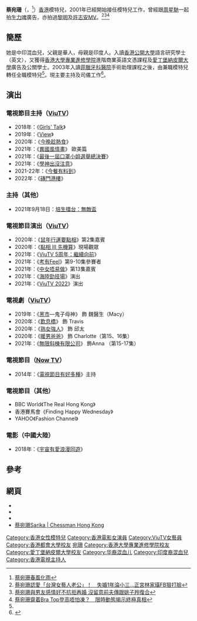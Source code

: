 {{not|關宛珊}}
{{藝人
| 類型 = 女藝人
| 姓名 = 蔡宛珊
| 圖片 = 
| 圖片尺寸 = 
| 圖片簡介 = 
| 英文名 = Sarika Choy
| 羅馬拼音 =  Choy Yuen Shan
| 暱稱 = 
| 國籍 = {{CNHK}}
| 籍貫 = 
| 民族 = 中國、印度混血兒 
| 出生日期 = {{birth_date_and _age|1984|06|19}}
| 出生地點 = {{HKG-1959}}
| 逝世日期 =  
| 逝世地點 =
| 語言 = 粵語、英文、普通話
| 教育程度 = [[香港公開大學|香港公開大學]]語言研究學士（英文）<br>[[香港大學專業進修學院|香港大學專業進修學院]]進階商業英語文憑課程<br>[[愛丁堡納皮爾大學|愛丁堡納皮爾大學]]廣告及公關學士<br>[[菲臘牙科醫院|菲臘牙科醫院]]手術助理課程
| 宗教信仰 = 
| 職業 = 模特兒、主持、司儀
| 出身地 = {{HKG}}
| 代表作 = 
| 活躍年代 = 2001年至今
| 經紀公司 = [[棋人香港|棋人香港]]（Chessman Hong Kong）<br>[[太陽娛樂文化|太陽娛樂文化]]<br>[[ViuTV|ViuTV]]／[[MakerVille|MakerVille]]
| 網站 = 
}}
'''蔡宛珊'''（{{lang-en|Sarika Choy Yuen Shan}}，{{bd|1984年|6月19日}}<ref name=ap050815>[https://hk.entertainment.appledaily.com/entertainment/daily/article/20050815/5137505    蔡宛珊春風化雨]</ref>）[[香港|香港]]模特兒，2001年已經開始接任模特兒工作，曾經跟[[周星馳|周星馳]]一起拍[[生力啤|生力啤]]廣告，亦拍過[[黎明|黎明]]及[[許志安|許志安]]MV。<ref>[https://star.ettoday.net/news/1843152  蔡宛珊認愛「台灣女藝人老公」！　失婚1年淪小三…正宮林家璜FB狠打臉]</ref><ref>[https://ol.mingpao.com/ldy/showbiz/latest/20201113/1605248779285/%E8%94%A1%E5%AE%9B%E7%8F%8A%E8%88%87%E7%94%B7%E5%8F%8B%E6%84%9F%E6%83%85%E5%A5%BD%E4%B8%8D%E6%8A%97%E6%8B%92%E5%86%8D%E5%A9%9A-%E6%B2%92%E7%95%99%E6%84%8F%E5%89%8D%E5%A4%AB%E5%82%B3%E8%B7%9F%E5%A7%9A%E5%AD%90%E7%BE%9A%E5%BE%A9%E5%90%88   蔡宛珊與男友感情好不抗拒再婚 沒留意前夫傳跟姚子羚復合]</ref><ref>[https://www.hk01.com/即時娛樂/574683/   蔡宛珊齋着Bra Top登高唔怕凍？　限時動態揭示終極真相]</ref>

==簡歷==
她是中印混血兒，父親是華人，母親是印度人。入讀[[香港公開大學|香港公開大學]]語言研究學士（英文），又獲得[[香港大學專業進修學院|香港大學專業進修學院]]進階商業英語文憑課程及[[愛丁堡納皮爾大學|愛丁堡納皮爾大學]]廣告及公關學士。2003年入讀[[菲臘牙科醫院|菲臘牙科醫院]]手術助理課程之後，由兼職模特兒轉任全職模特兒<ref name=ap050815/>。現主要主持及司儀工作<ref>{{引網 |url=http://www.metrodaily.hk/metro_news/beauty-%E6%98%9Ftalk-%E5%A8%9B%E5%9C%88%E6%86%A7%E6%86%AC%E8%94%A1%E5%AE%9B%E7%8F%8A/ |title=娛圈憧憬 蔡宛珊 |access-date=2018年8月4日|archive-url=https://web.archive.org/web/20180726095255/http://www.metrodaily.hk/metro_news/beauty-%E6%98%9Ftalk-%E5%A8%9B%E5%9C%88%E6%86%A7%E6%86%AC%E8%94%A1%E5%AE%9B%E7%8F%8A/ |archive-date=2018年7月26日 |url-status=dead }}</ref>。

==演出==
===電視節目主持（[[ViuTV|ViuTV]]）===
*2018年：《[[Girls'_Talk|Girls' Talk]]》
*2019年：《[[View|View]]》
*2020年：《[[今晚趁熱食|今晚趁熱食]]》
*2021年：《[[異國風情畫|異國風情畫]]》 歐美篇
*2021年：《[[最後一屆口罩小姐選舉總決賽|最後一屆口罩小姐選舉總決賽]]》
*2021年：《[[學神出沒注意|學神出沒注意]]》
*2021-22年：《[[今餐有料到|今餐有料到]]》
*2022年：《[[磚門港樓|磚門港樓]]》

===主持（其他）===
*2021年9月18日：[[培生擂台：無敵盃|培生擂台：無敵盃]]

===電視節目演出（[[ViuTV|ViuTV]]）===
*2020年：《[[點相|鼠年行運要點相]]》第2集嘉賓
*2020年：《[[點相|點相 III 先機算]]》現場觀眾
*2021年：《[[ViuTV_5周年：繼續向前|ViuTV 5周年：繼續向前]]》
*2021年：《[[考有Feel|考有Feel]]》第9-10集參賽者
*2021年：《[[中女唔易做|中女唔易做]]》第13集嘉賓
*2021年：《[[海陸勁技場|海陸勁技場]]》演出
*2021年：《[[ViuTV_2022|ViuTV 2022]]》演出

===電視劇（[[ViuTV|ViuTV]]）===
*2019年：《[[黑市_(電視劇)|黑市]]—鬼子母神》 飾 魏醫生（Macy）
*2020年：《[[歎息橋|歎息橋]]》 飾 Travis
*2020年：《[[熟女強人|熟女強人]]》 飾 邱太
*2020年：《[[暖男爸爸|暖男爸爸]]》 飾 Charlotte（第15、16集）
*2021年：《[[無限斜棟有限公司|無限斜棟有限公司]]》 飾Anna （第15-17集）

===電視節目（[[Now_TV|Now TV]]）===
*2014年：《[[電視節目有好多種|電視節目有好多種]]》主持

===電視節目（其他）===
*BBC World《The Real Hong Kong》
*香港賽馬會《Finding Happy Wednesday》
*YAHOO《Fashion Channel》

===電影（中國大陸）===
*2018年：《[[宇宙有愛浪漫同遊|宇宙有愛浪漫同遊]]》

==參考==
{{reflist}}

==網頁==
*{{facebook|choysarika}}
*{{instagram|sarikachoy}}
*{{Douban people|1388257}}
*[http://www.chessman.com.hk/?q=chessman-hk-artist-sarika 蔡宛珊Sarika | Chessman Hong Kong]

{{MakerVille}}
{{DEFAULTSORT: Choy Yuen Shan}}
[[Category:香港女性模特兒|Category:香港女性模特兒]]
[[Category:香港電影女演員|Category:香港電影女演員]]
[[Category:ViuTV女藝員|Category:ViuTV女藝員]]
[[Category:香港都會大學校友|Category:香港都會大學校友]]
[[Category:蔡姓|宛珊]]
[[Category:香港大學專業進修學院校友|Category:香港大學專業進修學院校友]]
[[Category:愛丁堡納皮爾大學校友|Category:愛丁堡納皮爾大學校友]]
[[Category:华裔混血儿|Category:华裔混血儿]]
[[Category:印度裔混血兒|Category:印度裔混血兒]]
[[Category:香港電視主持人|Category:香港電視主持人]]